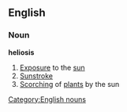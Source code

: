 ==English==
===Noun===
'''heliosis'''
#[[Exposure]] to the [[sun]]
#[[Sunstroke]]
#[[Scorching]] of [[plant]]s by the sun
[[Category:English nouns]]